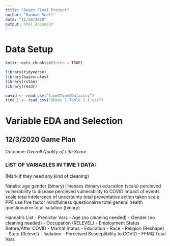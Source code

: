 ```yaml
---
title: "Bayes Final Project"
author: "Hannah Snell"
date: "11/30/2020"
output: html_document
---
```

# Data Setup 
```r
knitr::opts_chunk$set(echo = TRUE)

library(tidyverse)
library(bayesrules)
library(rstan)
library(readr)
```

```r
covid <- read_csv("time1Time2Data.csv")
time_1 <- read_csv("Sheet 1-Table 1-1.csv")
```


# Variable EDA and Selection  

## 12/3/2020 Game Plan

Outcome: _Overall Quality of Life Score_

### LIST OF VARIABLES IN TIME 1 DATA: 
(Mark if they need any kind of cleaning)


Natalia:
age 
gender (binary)
illnesses (binary)
education (scale)
percieved vulnerability to disease
percieved vulnerability to COVID
impact of events scale total
intolerance of uncertainty total
preventative action taken scale PPE use
five factor mindfulness questionairre total
general health questionairre total
isolation (binary)














Hannah's List - Predictor Vars
- Age (no cleaning needed)
- Gender (no cleaning needed) 
- Occupation (RELEVEL)
- Employment Status Before/After COVID
- Marital Status
- Education
- Race
- Religion (Reshape)
- State (Relevel)
- Isolation
- Perceived Susceptibility to COVID
- FFMQ Total Vars 



